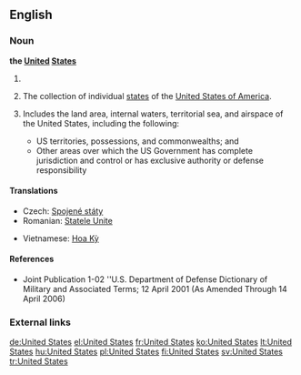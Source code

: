 ==English==

===Noun===
'''the [[united|United]] [[states|States]]'''

# {{context|singular}} {{form of|shortened form|the [[United States of America]]}}
# {{context|plural}} The collection of individual [[state]]s of the [[United States of America]].
# {{Military}} Includes the land area, internal waters, territorial sea, and airspace of the United States, including the following:
#* US territories, possessions, and commonwealths; and
#* Other areas over which the US Government has complete jurisdiction and control or has exclusive authority or defense responsibility

====Translations====
{{trans-top|The United States of America}}
* Czech: [[Spojené státy]] {{m|p}}
*Romanian: [[Statele Unite]] {{f|p}}
{{trans-mid}}
*Vietnamese: [[Hoa Kỳ]]
{{trans-bot}}

====References====
*Joint Publication 1-02 ''U.S. Department of Defense Dictionary of Military and Associated Terms; 12 April 2001 (As Amended Through 14 April 2006)

===External links===
{{projectlinks
|pedia
|commons
|news
|quotes
}}

[[de:United States]]
[[el:United States]]
[[fr:United States]]
[[ko:United States]]
[[lt:United States]]
[[hu:United States]]
[[pl:United States]]
[[fi:United States]]
[[sv:United States]]
[[tr:United States]]